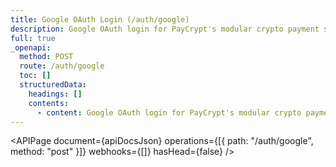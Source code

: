 ```yaml
---
title: Google OAuth Login (/auth/google)
description: Google OAuth login for PayCrypt's modular crypto payment system.
full: true
_openapi:
  method: POST
  route: /auth/google
  toc: []
  structuredData:
    headings: []
    contents:
      - content: Google OAuth login for PayCrypt's modular crypto payment system.
---
```



<APIPage
  document={apiDocsJson}
  operations={[{ path: "/auth/google", method: "post" }]}
  webhooks={[]}
  hasHead={false}
/>

